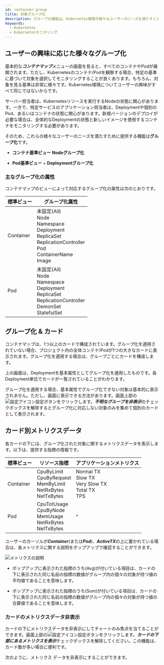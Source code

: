 ```yaml
---
id: container-group
title: 対象グループ化
description: グループ化機能は、Kubernetes環境の様々なユーザーのニーズを満たすことができます。
keywords:
  - Kubernetes
  - Kubernetesモニタリング
---
```


## ユーザーの興味に応じた様々なグループ化

基本的な***コンテナマップ***メニューの画面を見ると、すべてのコンテナやPodが展開されます。ただし、Kubernetesのコンテナ/Podを観察する場合、特定の基準に基づいて対象を選択してモニタリングすることが良くあります。もちろん、対象を見る基準は非常に様々です。Kubernetes環境についてユーザーの興味がすべて同じではないからです。

サーバー担当者は、Kubernetesリソースを実行するNodeの状態に関心があります。一方で、特定サービスのアプリケーション担当者は、Deploymentや個別のPod、あるいはコンテナの状態に関心があります。新規バージョンのデプロイが必要な場合は、全体的なDeploymentの状態と新しいイメージを使用するコンテナをモニタリングする必要があります。

そのため、これらの様々なユーザーのニーズを満たすために提供する機能は**グループ化**です。

- **コンテナ基準ビュー** **Nodeグループ化**

  <ImgLang img='whatap_kubernetes_container_map_group_node.png' desc='コンテナ基準ビュー + Nodeグループ化' />

- **Pod基準ビュー** + **Deploymentグループ化**

  <ImgLang img='whatap_kubernetes_container_map_group_deployment.png' desc='Pod 基準ビュー + Deploymentグループ化' />

### 主なグループ化の属性

コンテナマップのビューによって対応するグループ化の属性は次のとおりです。

| 標準ビュー     | グループ化属性                                                                                                                                                          |
| --------- | ---------------------------------------------------------------------------------------------------------------------------------------------------------------- |
| Container | 未設定(All)<br/>Node<br/>Namespace<br/>Deployment<br/>ReplicaSet<br/>ReplicationController<br/>Pod<br/>ContainerName<br/>Image                                      |
| Pod       | 未設定(All)<br/>Node<br/>Namespace<br/>Deployment<br/>ReplicaSet<br/>ReplicationController<br/>DemonSet<br/>StatefulSet                                             |


<Containernotereset />

## グループ化 & カード

コンテナマップは、1つ以上のカードで構成されています。グループ化を適用されていない場合、プロジェクト内の全体コンテナ/Podが1つの大きなカードに表示されます。グループ化を適用する場合は、グループごとにカードを構成します。

<ImgLang img='kubernetes-group-card.png' desc='グループ単位でカード一覧表示' />

上の画面は、Deploymentを基本属性としてグループ化を適用したものです。各Deployment単位でカードが一覧されていることがわかります。

グループ化を適用する場合、基本属性でグループ化できない対象は基本的に表示されません。ただし、画面に表示できる方法があります。画面上部の![設定アイコン](/img/ico-setting.svg)設定ボタンをクリックします。***不明なグループを非表示***のチェックボックスを解除するとグループ化に対応しない対象のみを集めて個別のカードとして表示されます。

## カード別メトリクスデータ

各カードの下には、グループ化された対象に関するメトリクスデータを表示します。以下は、提供する指標の情報です。

| 標準ビュー     | リソース指標                                                                        | アプリケーションメトリクス                                               |
| --------- | ----------------------------------------------------------------------------- | ----------------------------------------------------------- |
| Container | CpuByLimit<br/>CpuByRequest<br/>MemByLimit<br/>NetRxBytes<br/>NetTxBytes<br/> | Normal TX<br/>Slow TX<br/>Very Slow TX<br/>Total TX<br/>TPS |
| Pod       | CpuTotUsage<br/>CpuByNode<br/>MemUsage<br/>NetRxBytes<br/>NetTxBytes          | ^                                                           |

ユーザーのカーソルが***Container***(または***Pod***)、***ActiveTX***の上に置かれている場合は、各メトリクスに関する説明をポップアップで確認することができます。

![メトリクスの説明](/img/whatap_kubernetes_container_map_cards_metri_description.png)

- ポップアップに表示された指標のうち(Avg)が付いている項目は、カードの下に表示された同じ名前の指標の数値がグループ内の個々の対象が持つ値の平均値であることを意味します。

- ポップアップに表示された指標のうち(Sum)が付いている項目は、カードの下に表示された同じ名前の指標の数値がグループ内の個々の対象が持つ値の合算値であることを意味します。

### カードのメトリクスデータ非表示

カードの下にメトリクスデータを非表示にしてチャートのみ焦点を当てることができます。画面上部の![設定アイコン](/img/ico-setting.svg)設定ボタンをクリックします。***カードの下部にあるメトリクスを表示***チェックボックスを解除してください。この機能は、カード数が多い場合に便利です。

次のように、メトリクス データを非表示にすることができます。

<ImgLang img='whatap_kubernetes_container_map_cards_metric_off.png' desc='カード下段のメトリクスデータの表示を解除' />
